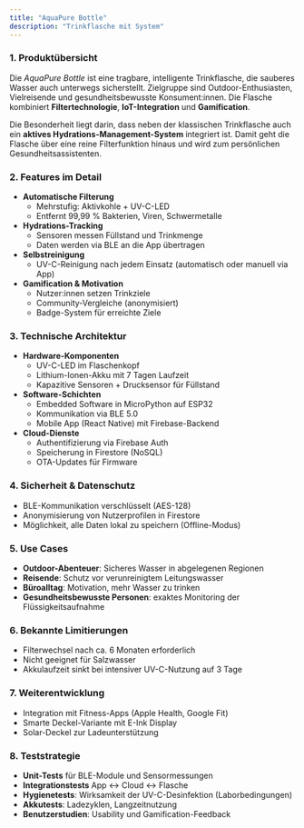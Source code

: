 ```yaml
---
title: "AquaPure Bottle"
description: "Trinkflasche mit System"
---
```


### 1. Produktübersicht

Die _AquaPure Bottle_ ist eine tragbare, intelligente Trinkflasche, die sauberes Wasser auch unterwegs sicherstellt. Zielgruppe sind Outdoor-Enthusiasten, Vielreisende und gesundheitsbewusste Konsument:innen. Die Flasche kombiniert **Filtertechnologie**, **IoT-Integration** und **Gamification**.

Die Besonderheit liegt darin, dass neben der klassischen Trinkflasche auch ein **aktives Hydrations-Management-System** integriert ist. Damit geht die Flasche über eine reine Filterfunktion hinaus und wird zum persönlichen Gesundheitsassistenten.

### 2. Features im Detail

- **Automatische Filterung**
  - Mehrstufig: Aktivkohle + UV-C-LED
  - Entfernt 99,99 % Bakterien, Viren, Schwermetalle
- **Hydrations-Tracking**
  - Sensoren messen Füllstand und Trinkmenge
  - Daten werden via BLE an die App übertragen
- **Selbstreinigung**
  - UV-C-Reinigung nach jedem Einsatz (automatisch oder manuell via App)
- **Gamification & Motivation**
  - Nutzer:innen setzen Trinkziele
  - Community-Vergleiche (anonymisiert)
  - Badge-System für erreichte Ziele

### 3. Technische Architektur

- **Hardware-Komponenten**
  - UV-C-LED im Flaschenkopf
  - Lithium-Ionen-Akku mit 7 Tagen Laufzeit
  - Kapazitive Sensoren + Drucksensor für Füllstand
- **Software-Schichten**
  - Embedded Software in MicroPython auf ESP32
  - Kommunikation via BLE 5.0
  - Mobile App (React Native) mit Firebase-Backend
- **Cloud-Dienste**
  - Authentifizierung via Firebase Auth
  - Speicherung in Firestore (NoSQL)
  - OTA-Updates für Firmware

### 4. Sicherheit & Datenschutz

- BLE-Kommunikation verschlüsselt (AES-128)
- Anonymisierung von Nutzerprofilen in Firestore
- Möglichkeit, alle Daten lokal zu speichern (Offline-Modus)

### 5. Use Cases

- **Outdoor-Abenteuer**: Sicheres Wasser in abgelegenen Regionen
- **Reisende**: Schutz vor verunreinigtem Leitungswasser
- **Büroalltag**: Motivation, mehr Wasser zu trinken
- **Gesundheitsbewusste Personen**: exaktes Monitoring der Flüssigkeitsaufnahme

### 6. Bekannte Limitierungen

- Filterwechsel nach ca. 6 Monaten erforderlich
- Nicht geeignet für Salzwasser
- Akkulaufzeit sinkt bei intensiver UV-C-Nutzung auf 3 Tage

### 7. Weiterentwicklung

- Integration mit Fitness-Apps (Apple Health, Google Fit)
- Smarte Deckel-Variante mit E-Ink Display
- Solar-Deckel zur Ladeunterstützung

### 8. Teststrategie

- **Unit-Tests** für BLE-Module und Sensormessungen
- **Integrationstests** App ↔ Cloud ↔ Flasche
- **Hygienetests**: Wirksamkeit der UV-C-Desinfektion (Laborbedingungen)
- **Akkutests**: Ladezyklen, Langzeitnutzung
- **Benutzerstudien**: Usability und Gamification-Feedback

 